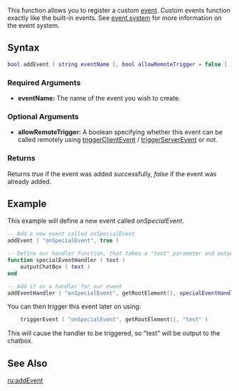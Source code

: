  
{{Server client function}}
This function allows you to register a custom [[/event.md|event]]. Custom events function exactly like the built-in events. See [[/event system.md|event system]] for more information on the event system.

==Syntax== 
<syntaxhighlight lang="lua">
bool addEvent ( string eventName [, bool allowRemoteTrigger = false ] )   
</syntaxhighlight> 

===Required Arguments=== 
*'''eventName:''' The name of the event you wish to create.

===Optional Arguments===
*'''allowRemoteTrigger:''' A boolean specifying whether this event can be called remotely using [[/triggerClientEvent.md|triggerClientEvent]] / [[/triggerServerEvent.md|triggerServerEvent]] or not.

===Returns===
Returns ''true'' if the event was added successfully, ''false'' if the event was already added.

==Example== 
This example will define a new event called ''onSpecialEvent''.
<syntaxhighlight lang="lua">
-- Add a new event called onSpecialEvent
addEvent ( "onSpecialEvent", true )

-- Define our handler function, that takes a "text" parameter and outputs it to the chatbox
function specialEventHandler ( text )
	outputChatBox ( text )
end

-- Add it as a handler for our event
addEventHandler ( "onSpecialEvent", getRootElement(), specialEventHandler )
</syntaxhighlight>

You can then trigger this event later on using:
<syntaxhighlight lang="lua">
	triggerEvent ( "onSpecialEvent", getRootElement(), "test" )
</syntaxhighlight>

This will cause the handler to be triggered, so "test" will be output to the chatbox.

==See Also==
{{Event functions}}

[[/ru:addEvent.md|ru:addEvent]]